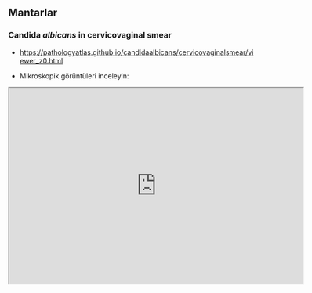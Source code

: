 ## Mantarlar

### Candida *albicans* in cervicovaginal smear

-   <https://pathologyatlas.github.io/candidaalbicans/cervicovaginalsmear/viewer_z0.html>

-   Mikroskopik görüntüleri inceleyin:

<iframe src="https://pathologyatlas.github.io/candidaalbicans/cervicovaginalsmear/viewer_z0.html" width="600px" height="400px">

</iframe>
